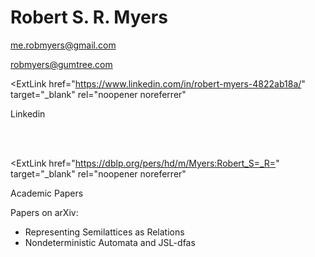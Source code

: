 
# Robert S. R. Myers


[me.robmyers@gmail.com](mailto:me.robmyers@gmail.com)

[robmyers@gumtree.com](mailto:robmyers@gumtree.com)

<ExtLink
  href="https://www.linkedin.com/in/robert-myers-4822ab18a/"
  target="_blank"
  rel="noopener noreferrer"
>
  Linkedin
</ExtLink>

<br/><br/>

<ExtLink
  href="https://dblp.org/pers/hd/m/Myers:Robert_S=_R="
  target="_blank"
  rel="noopener noreferrer"
>
  Academic Papers
</ExtLink>

Papers on arXiv:

- <ExtLink href='https://arxiv.org/abs/2007.10277'>
    Representing Semilattices as Relations
  </ExtLink>
- <ExtLink href='https://arxiv.org/abs/2007.06031'>
    Nondeterministic Automata and JSL-dfas
  </ExtLink>